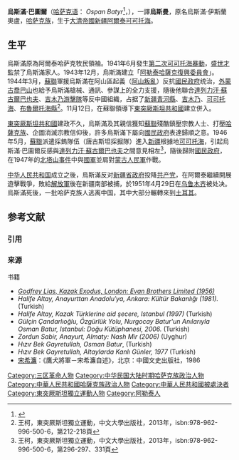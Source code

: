 {{Infobox person
| name        = 烏斯滿·巴圖爾<br>{{lang|kaz| وسپان باتىر}}
| native_name = Оспан батыр
| image       = [[File:Osman_batur.jpg|300px]]
| image_size  = 
| caption     =
| party = {{KMT}}
| birth_date  = 1899年
| birth_place = {{QING}}[[外蒙古|外蒙古]][[科布多|科布多]]阿爾泰（今[[新疆|新疆]][[阿爾泰區域|阿爾泰]][[富蘊縣|可可托海]]）
| death_date  = {{death date|1951|04|29|mf=y}}{{executed}}
| death_place = {{PRC}}[[新疆|新疆]][[烏魯木齊|烏魯木齊]]
}}'''烏斯滿·巴圖爾'''（[[哈萨克语|哈萨克语]]：'''{{lang|kaz| وسپان باتىر}}''' ''Ospan Batyr''<ref>{{cite book|accessdate=2011-12-27|url=http://books.google.com/books?id=rsLQdBUgyMUC&pg=PA95&dq=shen+in+Chongqing+to+render+clandestine+support+to+pro-Nationalist+underground+forces+led+by+a+Khampa+Tibetan&hl=en&ei=D8XFTbbFLofq0gHc1KzwBw&sa=X&oi=book_result&ct=result&resnum=1&ved=0CCoQ6AEwAA#v=snippet&q=Osman%20Bator%20Palgonchrinle&f=false|title=Modern China's ethnic frontiers: a journey to the west|author=Hsiao-ting Lin|editor=|year=2010|publisher=Taylor & Francis|edition=illustrated|location=|volume=Volume 67 of Routledge studies in the modern history of Asia|page=126|quote=Osman Bator 烏斯滿|isbn=0-415-58264-4|pages=|archive-date=2013-05-26|archive-url=https://web.archive.org/web/20130526064224/http://books.google.com/books?id=rsLQdBUgyMUC&pg=PA95&dq=shen+in+Chongqing+to+render+clandestine+support+to+pro-Nationalist+underground+forces+led+by+a+Khampa+Tibetan&hl=en&ei=D8XFTbbFLofq0gHc1KzwBw&sa=X&oi=book_result&ct=result&resnum=1&ved=0CCoQ6AEwAA#v=snippet&q=Osman%20Bator%20Palgonchrinle&f=false|dead-url=no}}</ref>，{{bd|1899年||1951年|4月29日|CatIdx=Batyr, Ospan}}），一譯'''烏斯曼'''，原名烏斯滿·伊斯蘭奧盧，[[哈萨克族|哈萨克族]]，生于[[清朝|大清帝國]][[新疆|新疆]][[阿爾泰區域|阿爾泰]][[富蘊縣|可可托海]]。

== 生平 ==
烏斯滿原為阿爾泰哈萨克牧民領袖。1941年6月發生[[第二次可可托海暴動|第二次可可托海暴動]]，[[盛世才|盛世才]]監禁了烏斯滿家人。1943年12月，烏斯滿建立「[[阿勒泰哈薩克復興委員會|阿勒泰哈薩克復興委員會]]」。1944年3月，[[蘇聯|蘇聯]]軍援烏斯滿在阿山區起義（[[阿山叛亂|阿山叛亂]]）反抗[[國民政府|國民政府]]统治，[[外蒙古|外蒙古]][[喬巴山|喬巴山]]也給予烏斯滿槍械、通訊、參謀上的全力支援，隨後他聯合[[達列力汗·蘇古爾巴也夫|達列力汗·蘇古爾巴也夫]]、[[吉木乃游擊隊|吉木乃游擊隊]]等反中國組織，占据了[[新疆|新疆]][[青河縣|青河縣]]、[[吉木乃|吉木乃]]、[[富蘊縣|可可托海]]、[[福海縣|布魯爾托海縣]]<ref>王柯，東突厥斯坦獨立運動，中文大學出版社，2013年，isbn:978-962-996-500-6，第212-218頁</ref>。11月12日，在蘇聯領導下[[東突厥斯坦共和國|東突厥斯坦共和國]]建立併入。

{{multiple image
| footer =  [[東突厥斯坦共和國|東突厥斯坦共和國]] (1944–1949) 勢力範圍和國旗
| width  = 150

| image1 = Second ETR in China.svg
| alt1   = Location of the Second East Turkestan Republic in China

| image2 = Flag_of_the_Second_East_Turkestan_Republic.svg
| alt2   = Flag of the Second East Turkestan Republic
}}

[[東突厥斯坦共和國|東突厥斯坦共和國]]建政不久，烏斯滿及其親信獲知[[蘇聯|蘇聯]]殘酷鎮壓宗教人士、打壓[[哈薩克族|哈薩克族]]、企圖消滅宗教信仰後，許多烏斯滿下屬向[[國民政府|國民政府]]表達歸順之意。1946年5月，[[蘇聯|蘇聯]]派遣採鎢隊伍（唐古斯坦採掘隊）進入[[新疆省_(中華民國)|新疆]]根據地[[富蘊縣|可可托海]]，引起烏斯滿·巴圖爾反感與[[達列力汗·蘇古爾巴也夫|達列力汗·蘇古爾巴也夫]]之間意見相左<ref>王柯，東突厥斯坦獨立運動，中文大學出版社，2013年，isbn:978-962-996-500-6，第296-297、331頁</ref>，隨後歸附[[國民政府|國民政府]]，在1947年的[[北塔山事件|北塔山事件]]中與[[中華民國國軍|國軍]]並肩對[[蒙古人民軍|蒙古人民軍]]作戰。<p>[[中华人民共和国|中华人民共和国]]成立之後，烏斯滿反对[[新疆省政府|新疆省政府]]投降[[中国共产党|共产党]]，在阿爾泰繼續開展遊擊戰爭，敗給[[中國人民解放軍|解放軍]]後在新疆南部被捕，於1951年4月29日在[[乌鲁木齐|乌鲁木齐]]被处决。烏斯滿死後，一批哈萨克族人逃离中国，其中大部分輾轉來到[[土耳其|土耳其]]{{来源请求}}。

== 参考文献 ==
=== 引用 ===
{{Reflist}}

=== 来源 ===
;书籍
* ''[http://pratyeka.org/books/kazak-exodus/ Godfrey Lias, Kazak Exodus, London: Evan Brothers Limited (1956)] {{Wayback|url=http://pratyeka.org/books/kazak-exodus/ |date=20201108131918 }}''
* ''Halife Altay, Anayurttan Anadoluʹya, Ankara: Kültür Bakanlığı (1981).'' (Turkish)
* ''Halife Altay, Kazak Türklerine aid şecere, Istanbul (1997)'' (Turkish)
* ''Gülçin Çandarlıoğlu, Özgürlük Yolu, Nurgocay Batur'un Anılarıyla Osman Batur, Istanbul: Doğu Kütüphanesi, 2006.'' (Turkish)
* ''Zordun Sabir, Anayurt, Almaty: Nash Mir (2006)'' (Uyghur)
* ''Hızır Bek Gayretullah, Osman Batur'',  (Turkish)
* ''Hızır Bek Gayretullah, Altaylarda Kanlı Günler, 1977'' (Turkish)
* [[宋希濂|宋希濂]]：《鷹犬將軍－宋希濂自述》，北京：中國文史出版社，1986

{{DEFAULTSORT:Batyr, Ospan}}
[[Category:三区革命人物|Category:三区革命人物]]
[[Category:中华民国大陆时期哈萨克族政治人物|Category:中华民国大陆时期哈萨克族政治人物]]
[[Category:中華人民共和國哈薩克族政治人物|Category:中華人民共和國哈薩克族政治人物]]
[[Category:中華人民共和國被處決者|Category:中華人民共和國被處決者]]
[[Category:東突厥斯坦獨立運動人物|Category:東突厥斯坦獨立運動人物]]
[[Category:阿勒泰人|Category:阿勒泰人]]